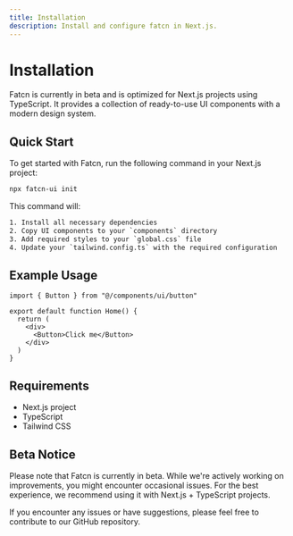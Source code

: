 ```yaml
---
title: Installation
description: Install and configure fatcn in Next.js.
---
```


# Installation

Fatcn is currently in beta and is optimized for Next.js projects using TypeScript. It provides a collection of ready-to-use UI components with a modern design system.

## Quick Start

To get started with Fatcn, run the following command in your Next.js project:

```bash
npx fatcn-ui init
```

This command will:
```txt
1. Install all necessary dependencies
2. Copy UI components to your `components` directory
3. Add required styles to your `global.css` file
4. Update your `tailwind.config.ts` with the required configuration
```

## Example Usage

```tsx
import { Button } from "@/components/ui/button"

export default function Home() {
  return (
    <div>
      <Button>Click me</Button>
    </div>
  )
}
```

## Requirements

- Next.js project
- TypeScript
- Tailwind CSS

## Beta Notice

Please note that Fatcn is currently in beta. While we're actively working on improvements, you might encounter occasional issues. For the best experience, we recommend using it with Next.js + TypeScript projects.

If you encounter any issues or have suggestions, please feel free to contribute to our GitHub repository.
